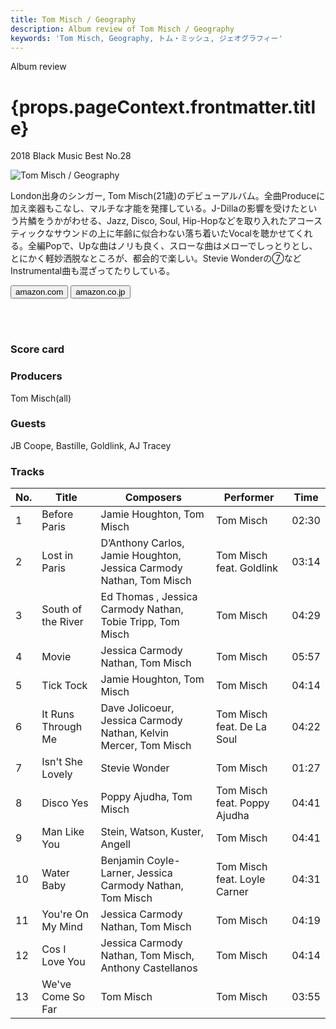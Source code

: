 ```yaml
---
title: Tom Misch / Geography
description: Album review of Tom Misch / Geography
keywords: 'Tom Misch, Geography, トム・ミッシュ, ジェオグラフィー'
---
```





<p className="largeP">Album review</p>
<h1 className="h1--no--margin">{props.pageContext.frontmatter.title}</h1>
<p className="largeP"><Link to="/best50/2018/">2018 Black Music Best No.28</Link></p>

<Row  className="image-card-group">
	<Column colMd={3} colLg={4} noGutterMdLeft="">
       <ImageCard>

![Tom Misch / Geography](../../images/cd/tommisch1L.jpg) 

</ImageCard>
	</Column>
	<Column colMd={4} colLg={8} noGutterMdLeft="">
	<p>
	London出身のシンガー, Tom Misch(21歳)のデビューアルバム。全曲Produceに加え楽器もこなし、マルチな才能を発揮している。J-Dillaの影響を受けたという片鱗をうかがわせる、Jazz, Disco, Soul, Hip-Hopなどを取り入れたアコースティックなサウンドの上に年齢に似合わない落ち着いたVocalを聴かせてくれる。全編Popで、Upな曲はノリも良く、スローな曲はメローでしっとりとし、とにかく軽妙洒脱なところが、都会的で楽しい。Stevie Wonderの⑦などInstrumental曲も混ざってたりしている。
	</p>
	<div>
	  <Button className="button-right-mergin"  href="https://amzn.to/2VI0v5B" renderIcon={ArrowUpRight} size='sm' kind='primary'>
      amazon.com
    </Button>
    <Button className="button-right-mergin"  href="https://amzn.to/2AuvhHB" renderIcon={ArrowUpRight} size='sm' kind='secondary'>
      amazon.co.jp
    </Button>
	</div>
	<a href="https://geo.music.apple.com/us/album/geography/1327772541?mt=1&app=music&ls=1&at=11lcug" style="display:inline-block;overflow:hidden;background:url(https://linkmaker.itunes.apple.com/ja-jp/lockup.svg?releaseDate=2018-04-06&kind=album&bubble=apple_music&style=mono-black) no-repeat;width:180px;height:45px;"></a>
	<a href="https://geo.music.apple.com/us/album/geography/1327772541?app=itunes&at=11lcug" style="display:inline-block;overflow:hidden;background:url(https://linkmaker.itunes.apple.com/ja-jp/badge-lrg.svg?releaseDate=2018-04-06T00:00:00Z&kind=album&bubble=itunes_music) no-repeat;width:140px;height:45px;"></a>
	</Column>
</Row>
<Row >
	<Column colMd={4} colLg={4} noGutterMdLeft="">
		<div>
    	<h3>Score card</h3>
			<SliderJS1 value="4" />
    	<SliderJS2 value="1" />
			<SliderJS3 value="1" />
    	<SliderJS4 value="9" />
		</div>
	</Column>
	<Column colMd={8} colLg={8} noGutterMdLeft="">
<div>
<h3>Producers</h3>
<p>
Tom Misch(all)
</p>
<h3>Guests</h3>
<p>
JB Coope, Bastille, Goldlink, AJ Tracey
</p>
</div>
</Column>
</Row>

<h3>Tracks</h3>

| No. |	 Title             |	 Composers                                                         	|	 Performer                 | Time  |
| --- |	------------------ | ----------------------------------------------------------------------	| ---------------------------- | ----- |
| 1	  |	Before Paris       | Jamie Houghton, Tom Misch                                           	| Tom Misch                    | 02:30 |
| 2	  |	Lost in Paris      | D’Anthony Carlos, Jamie Houghton, Jessica Carmody Nathan, Tom Misch	| Tom Misch feat. Goldlink     | 03:14 |
| 3	  |	South of the River | Ed Thomas , Jessica Carmody Nathan, Tobie Tripp, Tom Misch          	| Tom Misch                    | 04:29 |
| 4	  |	Movie              | Jessica Carmody Nathan, Tom Misch                                   	| Tom Misch                    | 05:57 |
| 5	  |	Tick Tock          | Jamie Houghton, Tom Misch                                           	| Tom Misch                    | 04:14 |
| 6	  |	It Runs Through Me | Dave Jolicoeur, Jessica Carmody Nathan, Kelvin Mercer, Tom Misch    	| Tom Misch feat. De La Soul   | 04:22 |
| 7	  |	Isn't She Lovely   | Stevie Wonder                                                       	| Tom Misch                    | 01:27 |
| 8	  |	Disco Yes          | Poppy Ajudha, Tom Misch                                             	| Tom Misch feat. Poppy Ajudha | 04:41 |
| 9	  |	Man Like You       | Stein, Watson, Kuster, Angell                                       	| Tom Misch                    | 04:41 |
| 10  |	Water Baby         | Benjamin Coyle-Larner, Jessica Carmody Nathan, Tom Misch            	| Tom Misch feat. Loyle Carner | 04:31 |
| 11  |	You're On My Mind  | Jessica Carmody Nathan, Tom Misch                                   	| Tom Misch                    | 04:19 |
| 12  |	Cos I Love You     | Jessica Carmody Nathan, Tom Misch, Anthony Castellanos              	| Tom Misch                    | 04:14 |
| 13  |	We've Come So Far  | Tom Misch                                                           	| Tom Misch                    | 03:55 |

